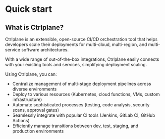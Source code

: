 # Quick start

## What is Ctrlplane?

Ctrlplane is an extensible, open-source CI/CD orchestration tool that helps
developers scale their deployments for multi-cloud, multi-region, and
multi-service software architectures.

With a wide range of out-of-the-box integrations, Ctrlplane easily connects with
your existing tools and services, simplifying deployment scaling.

Using Ctrlplane, you can:

- Centralize management of multi-stage deployment pipelines across diverse
  environments
- Deploy to various resources (Kubernetes, cloud functions, VMs, custom
  infrastructure)
- Automate sophisticated processes (testing, code analysis, security scans,
  approval gates)
- Seamlessly integrate with popular CI tools (Jenkins, GitLab CI, GitHub
  Actions)
- Efficiently manage transitions between dev, test, staging, and production
  environments
